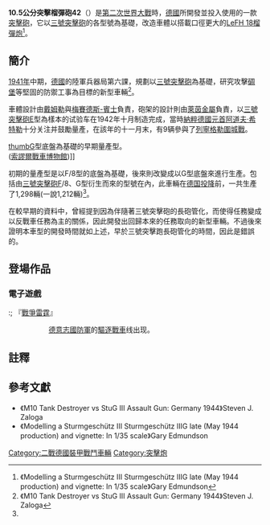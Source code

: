 {{RoughTranslation|ja:10.5cm突撃榴弾砲42}}
{{noteTA
|T=zh-tw:10.5公分突擊榴彈砲42;zh-cn:10.5厘米突擊榴彈炮42;
|1=zh-tw:砲;zh-cn:炮;
|2=zh-tw:公厘;zh-cn:毫米;
|3=zh-tw:公分;zh-cn:厘米;
|4=zh-tw:突擊;zh-cn:突击;
}}
{{Infobox weapon
|is_vehicle=yes
|圖片=[[File:Sturmhaubitze-42.jpg|300px]]
|照片說明=[[辛斯海姆汽車技術博物館|辛斯海姆汽車技術博物館]]展示車輛<br/>（F/8型）
|名稱=10.5公分突擊榴彈砲42 [[File:Balkenkreuz.svg|30px]]<br /><small>{{lang|de|Sturmhaubitze 42, StuH 42}}</small>
|類型= 突擊砲/驅逐戰車
|服役= 1942年
|退役= 1945年
|產地= {{flag|Nazi Germany}}
|設計= [[萊茵金屬|萊茵金屬]]<br/>[[戴姆勒|戴姆勒]]<br/>[[梅賽德斯-賓士|梅賽德斯-賓士]]
|生產= 
|產量= 約1,300輛
|造價= 
|用戶= {{flag|Nazi Germany}}
|衍生自= [[三號突擊砲|三號突擊砲]]
|衍生=
|乘員=4人
|全長=6.14公尺
|車體長=5.40公尺
|闊度=2.95公尺
|高度=1.85公尺
|重量=23.9噸
|裝甲=80mm正面裝甲<br />30mm側面裝甲<br />30-50mm後方裝甲<br />16mm頂部裝甲
|主要=105mm [[LeFH_18榴彈炮|LeFH 18榴彈炮]]
|次要=7.92mm [[MG34通用機槍|MG34通用機槍]]
|引擎= [[邁巴赫|邁巴赫]]HL120TRM V12汽油引擎
|引擎馬力=300匹（224kw）
|懸掛=扭力棒
|平地時速=
|馬力/重量=
|行動=
}}
'''10.5公分突擊榴彈砲42'''（'''{{lang-de|Sturmhaubitze 42,StuH 42}}'''）是[[第二次世界大戰|第二次世界大戰]]時，[[納粹德國|德國]]所開發並投入使用的一款[[突擊砲|突擊砲]]，它以[[三號突擊砲|三號突擊砲]]的各型號為基礎，改造車體以搭載口徑更大的[[LeFH_18榴彈炮|LeFH 18榴彈炮]]<ref>《Modelling a Sturmgeschütz III Sturmgeschütz IIIG late (May 1944 production) and vignette: In 1/35 scale》Gary Edmundson</ref>。

== 簡介 ==
[[1941年|1941年]]中期，[[納粹德國|德國]]的陸軍兵器局第六課，規劃以[[三號突擊砲|三號突擊砲]]為基礎，研究攻擊[[碉堡|碉堡]]等堅固的防禦工事為目標的新型車輛<ref name="StuH 42-001〉">《M10 Tank Destroyer vs StuG III Assault Gun: Germany 1944》Steven J. Zaloga</ref>。

車體設計由[[戴姆勒|戴姆勒]]與[[梅賽德斯-賓士|梅賽德斯-賓士]]負責，砲架的設計則由[[萊茵金屬|萊茵金屬]]負責，以[[三號突擊砲|三號突擊砲]]E型為樣本的试验车在1942年十月制造完成，當時[[納粹德國|納粹德國]][[元首_(納粹德國)|元首]][[阿道夫·希特勒|阿道夫·希特勒]]十分关注并鼓勵量產，在該年的十一月末，有9辆參與了[[列寧格勒圍城戰|列寧格勒圍城戰]]。

[[file:Sturmhaubitze_42,_StuH_42.JPG|thumb]]G型底盤為基礎的早期量產型。<br>
([[索謬爾戰車博物館|索謬爾戰車博物館]])]]

初期的量產型是以F/8型的底盤為基礎，後來則改變成以G型底盤來進行生產。包括由[[三號突擊砲|三號突擊砲]]F/8、G型衍生而來的型號在內，此車輛在[[德国投降|德国投降]]前，一共生產了1,298輛(一說1,212輛)<ref name="StuH 42-001〉"></ref>。

在較早期的資料中，曾經提到因為伴隨著三號突擊砲的長砲管化，而使得任務變成以反戰車任務為主的關係，因此開發出回歸本來的任務取向的新型車輛。不過後來證明本車型的開發時間就如上述，早於三號突擊跑長砲管化的時間，因此是錯誤的。

{{fact|根據實戰時曾使用過此車的士兵有着「对抗步兵时十分有用」、「如果只能有十辆[[突擊砲|突擊砲]]，其他型号只要有7輛，此車就應該有3輛才是正確的比例」等正面評價。}}

== 登場作品 ==
=== 電子遊戲 ===
:; 『[[戰爭雷霆|戰爭雷霆]]』
:: [[德意志國防軍|德意志國防軍]]的[[驅逐戰車|驅逐戰車]]线出现。
:; 『[[戰車世界|戰車世界]]』
:: [[德意志國防軍|德意志國防軍]]的[[驅逐戰車|驅逐戰車]]StuG III Ausf.B　及　StuG III Ausf.G可以通过换装主炮变成该型。

==註釋==
{{Reflist}}

==參考文獻==
* 《M10 Tank Destroyer vs StuG III Assault Gun: Germany 1944》Steven J. Zaloga
* 《Modelling a Sturmgeschütz III Sturmgeschütz IIIG late (May 1944 production) and vignette: In 1/35 scale》Gary Edmundson

{{二次大戰德軍AFVs}}

{{Authority control}}
[[Category:二戰德國裝甲戰鬥車輛|Category:二戰德國裝甲戰鬥車輛]]
[[Category:突擊炮|Category:突擊炮]]